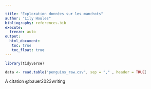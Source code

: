 ```yaml
---

title: "Exploration données sur les manchots"
author: "Lily Houles" 
bibliography: references.bib
execute: 
  freeze: auto
output: 
  html_document:
   toc: true
   toc_float: true
---
```


```r
library(tidyverse)
```


```r
data <- read.table("penguins_raw.csv", sep = "," , header = TRUE)
```




A citation @bauer2023writing
